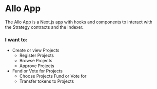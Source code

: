 # Allo App

The Allo App is a Next.js app with hooks and components to interact with the Strategy contracts and the Indexer.


### I want to:

- Create or view Projects
  - Register Projects
  - Browse Projects
  - Approve Projects
- Fund or Vote for Projects
  - Choose Projects Fund or Vote for
  - Transfer tokens to Projects
